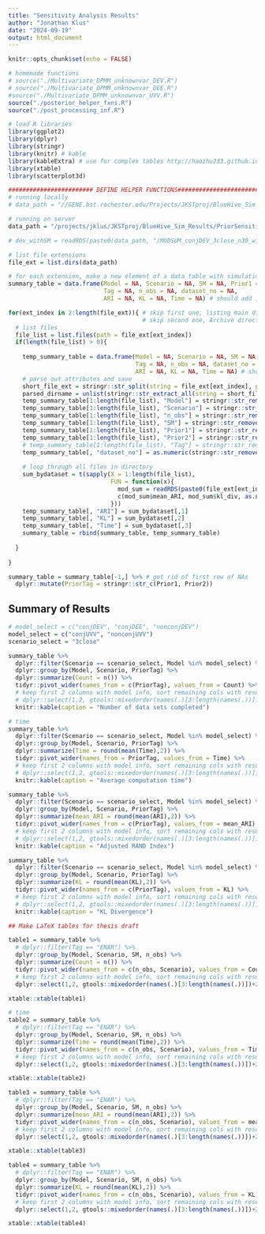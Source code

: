 ```yaml
---
title: "Sensitivity Analysis Results"
author: "Jonathan Klus"
date: "2024-09-19"
output: html_document
---
```


```r
knitr::opts_chunk$set(echo = FALSE)

# homemade functions
# source("./Multivariate_DPMM_unknownvar_DEV.R")
# source("./Multivariate_DPMM_unknownvar_DEE.R")
#source("./Multivariate_DPMM_unknownvar_UVV.R")
source("./posterior_helper_fxns.R")
source("./post_processing_inf.R")

# load R libraries
library(ggplot2)
library(dplyr)
library(stringr)
library(knitr) # kable
library(kableExtra) # use for complex tables http://haozhu233.github.io/kableExtra/awesome_table_in_pdf.pdf
library(xtable)
library(scatterplot3d)

######################## DEFINE HELPER FUNCTIONS################################
# running locally
# data_path = "//GENE.bst.rochester.edu/Projects/JKSTproj/BlueHive_Sim_Results/"

# running on server
data_path = "/projects/jklus/JKSTproj/BlueHive_Sim_Results/PriorSensitivity"

# dev_withSM = readRDS(paste0(data_path, "/MODSUM_conjDEV_3close_n30_withSM_sim_results_ENAR/sum_1.rds"))

# list file extensions
file_ext = list.dirs(data_path)

# for each extension, make a new element of a data table with simulation attributes
summary_table = data.frame(Model = NA, Scenario = NA, SM = NA, Prior1 = NA, Prior2 = NA, 
                           Tag = NA, n_obs = NA, dataset_no = NA,
                           ARI = NA, KL = NA, Time = NA) # should add , SumTime = NA for mod summary compute time

for(ext_index in 2:length(file_ext)){ # skip first one, listing main directory
                                      # skip second one, Archive directory
  # list files
  file_list = list.files(path = file_ext[ext_index])
  if(length(file_list) > 0){
    
    temp_summary_table = data.frame(Model = NA, Scenario = NA, SM = NA, Prior1 = NA, Prior2 = NA, 
                                    Tag = NA, n_obs = NA, dataset_no = NA,
                                    ARI = NA, KL = NA, Time = NA) # should add , SumTime = NA for mod summary compute time
    # parse out attributes and save
    short_file_ext = stringr::str_split(string = file_ext[ext_index], pattern = "/MODSUM")[[1]][2]
    parsed_dirname = unlist(stringr::str_extract_all(string = short_file_ext, pattern = "_[:alnum:]+\\.*[:alnum:]+"))
    temp_summary_table[1:length(file_list), "Model"] = stringr::str_remove(string = parsed_dirname[1], pattern = "_")
    temp_summary_table[1:length(file_list), "Scenario"] = stringr::str_remove(string = parsed_dirname[2], pattern = "_")
    temp_summary_table[1:length(file_list), "n_obs"] = stringr::str_remove(string = parsed_dirname[3], pattern = "_n")
    temp_summary_table[1:length(file_list), "SM"] = stringr::str_remove(string = parsed_dirname[4], pattern = "_")
    temp_summary_table[1:length(file_list), "Prior1"] = stringr::str_remove(string = parsed_dirname[6], pattern = "_[:digit:]+ \\.* [:digit:]*")
    temp_summary_table[1:length(file_list), "Prior2"] = stringr::str_remove(string = parsed_dirname[7], pattern = "_[:digit:]+ \\.* [:digit:]*")
    # temp_summary_table[1:length(file_list), "Tag"] = stringr::str_remove(string = parsed_dirname[length(parsed_dirname)], pattern = "_")
    temp_summary_table[, "dataset_no"] = as.numeric(stringr::str_remove_all(string = file_list, pattern = "sum_|.rds"))
    
    # loop through all files in directory
    sum_bydataset = t(sapply(X = 1:length(file_list), 
                             FUN = function(x){
                               mod_sum = readRDS(paste0(file_ext[ext_index], "/", file_list[x]))
                               c(mod_sum$mean_ARI, mod_sum$kl_div, as.numeric(mod_sum$fit_runtime))
                             }))
    temp_summary_table[, "ARI"] = sum_bydataset[,1]
    temp_summary_table[, "KL"] = sum_bydataset[,2]
    temp_summary_table[, "Time"] = sum_bydataset[,3]
    summary_table = rbind(summary_table, temp_summary_table)
    
  }
  
}

summary_table = summary_table[-1,] %>% # get rid of first row of NAs 
  dplyr::mutate(PriorTag = stringr::str_c(Prior1, Prior2))
```

## Summary of Results

```r

# model_select = c("conjDEV", "conjDEE", "nonconjDEV")
model_select = c("conjUVV", "nonconjUVV")
scenario_select = "3close"

summary_table %>%
  dplyr::filter(Scenario == scenario_select, Model %in% model_select) %>% 
  dplyr::group_by(Model, Scenario, PriorTag) %>%
  dplyr::summarize(Count = n()) %>%
  tidyr::pivot_wider(names_from = c(PriorTag), values_from = Count) %>%
  # keep first 2 columns with model info, sort remaining cols with results by n
  # dplyr::select(1,2, gtools::mixedorder(names(.)[3:length(names(.))])+2) %>%
  knitr::kable(caption = "Number of data sets completed")

# time
summary_table %>% 
  dplyr::filter(Scenario == scenario_select, Model %in% model_select) %>% 
  dplyr::group_by(Model, Scenario, PriorTag) %>%
  dplyr::summarize(Time = round(mean(Time),2)) %>%
  tidyr::pivot_wider(names_from = PriorTag, values_from = Time) %>%
  # keep first 2 columns with model info, sort remaining cols with results by n
  # dplyr::select(1,2, gtools::mixedorder(names(.)[3:length(names(.))])+2) %>%
  knitr::kable(caption = "Average computation time")

summary_table %>% 
  dplyr::filter(Scenario == scenario_select, Model %in% model_select) %>% 
  dplyr::group_by(Model, Scenario, PriorTag) %>%
  dplyr::summarize(mean_ARI = round(mean(ARI),2)) %>%
  tidyr::pivot_wider(names_from = c(PriorTag), values_from = mean_ARI) %>%
  # keep first 2 columns with model info, sort remaining cols with results by n
  # dplyr::select(1,2, gtools::mixedorder(names(.)[3:length(names(.))])+2) %>%
  knitr::kable(caption = "Adjusted RAND Index")

summary_table %>% 
  dplyr::filter(Scenario == scenario_select, Model %in% model_select) %>% 
  dplyr::group_by(Model, Scenario, PriorTag) %>%
  dplyr::summarize(KL = round(mean(KL),2)) %>%
  tidyr::pivot_wider(names_from = c(PriorTag), values_from = KL) %>%
  # keep first 2 columns with model info, sort remaining cols with results by n
  # dplyr::select(1,2, gtools::mixedorder(names(.)[3:length(names(.))])+2) %>%
  knitr::kable(caption = "KL Divergence")
```


```r
## Make LaTeX tables for thesis draft

table1 = summary_table %>%
  # dplyr::filter(Tag == "ENAR") %>%
  dplyr::group_by(Model, Scenario, SM, n_obs) %>%
  dplyr::summarize(Count = n()) %>%
  tidyr::pivot_wider(names_from = c(n_obs, Scenario), values_from = Count) %>%
  # keep first 2 columns with model info, sort remaining cols with results by n
  dplyr::select(1,2, gtools::mixedorder(names(.)[3:length(names(.))])+2)

xtable::xtable(table1)

# time
table2 = summary_table %>% 
  # dplyr::filter(Tag == "ENAR") %>%
  dplyr::group_by(Model, Scenario, SM, n_obs) %>%
  dplyr::summarize(Time = round(mean(Time),2)) %>%
  tidyr::pivot_wider(names_from = c(n_obs, Scenario), values_from = Time) %>%
  # keep first 2 columns with model info, sort remaining cols with results by n
  dplyr::select(1,2, gtools::mixedorder(names(.)[3:length(names(.))])+2) 

xtable::xtable(table2)

table3 = summary_table %>% 
  # dplyr::filter(Tag == "ENAR") %>%
  dplyr::group_by(Model, Scenario, SM, n_obs) %>%
  dplyr::summarize(mean_ARI = round(mean(ARI),2)) %>%
  tidyr::pivot_wider(names_from = c(n_obs, Scenario), values_from = mean_ARI) %>%
  # keep first 2 columns with model info, sort remaining cols with results by n
  dplyr::select(1,2, gtools::mixedorder(names(.)[3:length(names(.))])+2) 

xtable::xtable(table3)

table4 = summary_table %>% 
  # dplyr::filter(Tag == "ENAR") %>%
  dplyr::group_by(Model, Scenario, SM, n_obs) %>%
  dplyr::summarize(KL = round(mean(KL),2)) %>%
  tidyr::pivot_wider(names_from = c(n_obs, Scenario), values_from = KL) %>%
  # keep first 2 columns with model info, sort remaining cols with results by n
  dplyr::select(1,2, gtools::mixedorder(names(.)[3:length(names(.))])+2)

xtable::xtable(table4)
```


